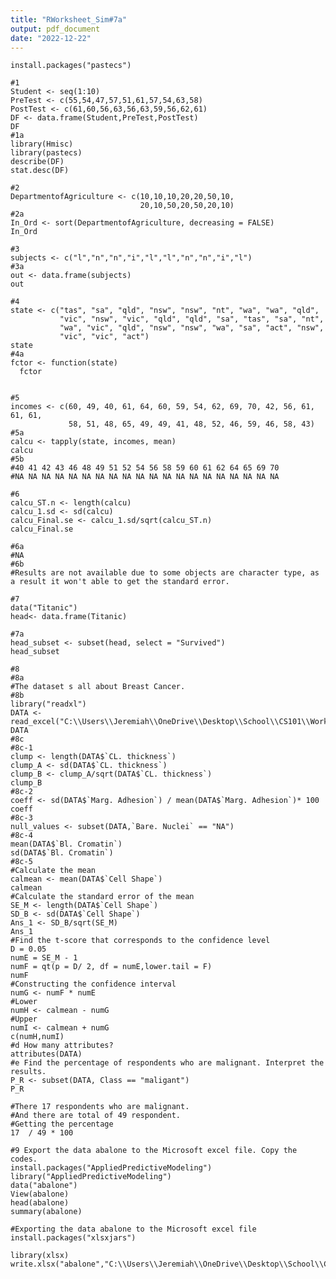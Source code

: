 ```yaml
---
title: "RWorksheet_Sim#7a"
output: pdf_document
date: "2022-12-22"
---
```


```install.packages("Hmisc")
install.packages("pastecs")

#1  
Student <- seq(1:10)
PreTest <- c(55,54,47,57,51,61,57,54,63,58)
PostTest <- c(61,60,56,63,56,63,59,56,62,61)
DF <- data.frame(Student,PreTest,PostTest)
DF
#1a
library(Hmisc)
library(pastecs)
describe(DF)
stat.desc(DF)

#2
DepartmentofAgriculture <- c(10,10,10,20,20,50,10,
                             20,10,50,20,50,20,10)
#2a 
In_Ord <- sort(DepartmentofAgriculture, decreasing = FALSE)
In_Ord

#3
subjects <- c("l","n","n","i","l","l","n","n","i","l")
#3a
out <- data.frame(subjects)
out

#4
state <- c("tas", "sa", "qld", "nsw", "nsw", "nt", "wa", "wa", "qld",
           "vic", "nsw", "vic", "qld", "qld", "sa", "tas", "sa", "nt",
           "wa", "vic", "qld", "nsw", "nsw", "wa", "sa", "act", "nsw",
           "vic", "vic", "act")
state 
#4a
fctor <- function(state)
  fctor 


#5
incomes <- c(60, 49, 40, 61, 64, 60, 59, 54, 62, 69, 70, 42, 56, 61, 61, 61,
             58, 51, 48, 65, 49, 49, 41, 48, 52, 46, 59, 46, 58, 43)
#5a
calcu <- tapply(state, incomes, mean)
calcu
#5b 
#40 41 42 43 46 48 49 51 52 54 56 58 59 60 61 62 64 65 69 70 
#NA NA NA NA NA NA NA NA NA NA NA NA NA NA NA NA NA NA NA NA

#6
calcu_ST.n <- length(calcu)
calcu_1.sd <- sd(calcu)
calcu_Final.se <- calcu_1.sd/sqrt(calcu_ST.n)
calcu_Final.se

#6a
#NA
#6b
#Results are not available due to some objects are character type, as a result it won't able to get the standard error.

#7
data("Titanic")
head<- data.frame(Titanic)

#7a
head_subset <- subset(head, select = "Survived")
head_subset

#8
#8a
#The dataset s all about Breast Cancer.
#8b
library("readxl")
DATA <- read_excel("C:\\Users\\Jeremiah\\OneDrive\\Desktop\\School\\CS101\\Worksheet7.xlsx")
DATA
#8c
#8c-1
clump <- length(DATA$`CL. thickness`)
clump_A <- sd(DATA$`CL. thickness`)
clump_B <- clump_A/sqrt(DATA$`CL. thickness`)
clump_B
#8c-2
coeff <- sd(DATA$`Marg. Adhesion`) / mean(DATA$`Marg. Adhesion`)* 100
coeff
#8c-3
null_values <- subset(DATA,`Bare. Nuclei` == "NA")
#8c-4
mean(DATA$`Bl. Cromatin`)
sd(DATA$`Bl. Cromatin`)
#8c-5
#Calculate the mean
calmean <- mean(DATA$`Cell Shape`)
calmean
#Calculate the standard error of the mean
SE_M <- length(DATA$`Cell Shape`)
SD_B <- sd(DATA$`Cell Shape`)
Ans_1 <- SD_B/sqrt(SE_M)
Ans_1
#Find the t-score that corresponds to the confidence level
D = 0.05
numE = SE_M - 1
numF = qt(p = D/ 2, df = numE,lower.tail = F)
numF
#Constructing the confidence interval
numG <- numF * numE
#Lower
numH <- calmean - numG
#Upper
numI <- calmean + numG
c(numH,numI)
#d How many attributes?
attributes(DATA)
#e Find the percentage of respondents who are malignant. Interpret the results.
P_R <- subset(DATA, Class == "maligant")
P_R

#There 17 respondents who are malignant.
#And there are total of 49 respondent.
#Getting the percentage
17  / 49 * 100

#9 Export the data abalone to the Microsoft excel file. Copy the codes.
install.packages("AppliedPredictiveModeling")
library("AppliedPredictiveModeling")
data("abalone")
View(abalone)
head(abalone)
summary(abalone)

#Exporting the data abalone to the Microsoft excel file
install.packages("xlsxjars")

library(xlsx)
write.xlsx("abalone","C:\\Users\\Jeremiah\\OneDrive\\Desktop\\School\\CS101\\Worksheet7.xlsx")
```
